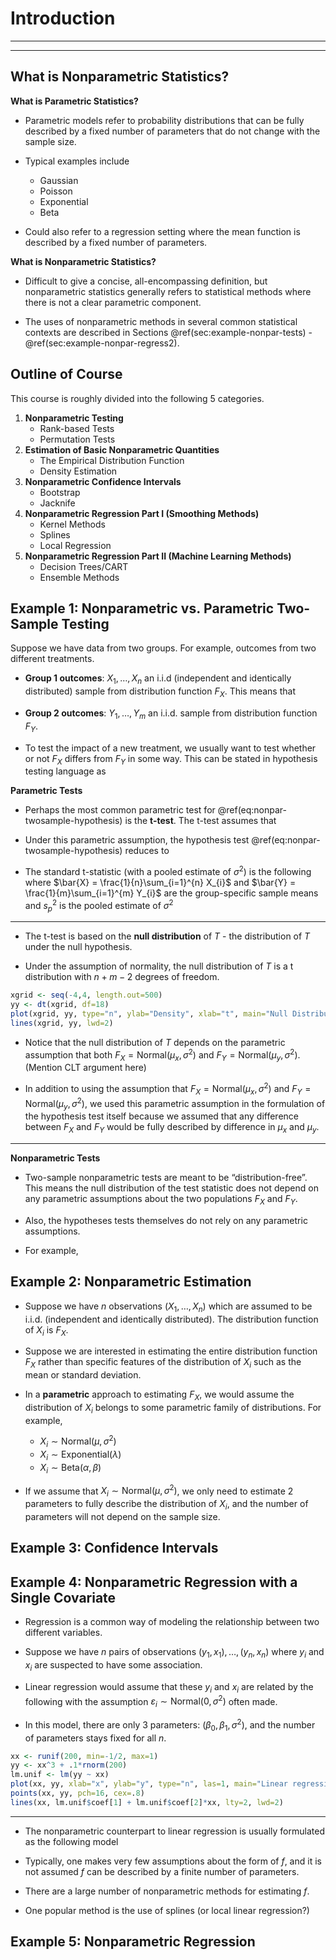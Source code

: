 # Introduction {#intro}

---




---

## What is Nonparametric Statistics? {#sec:whatisnonpar}

**What is Parametric Statistics?**

* Parametric models refer to probability distributions that can 
be fully described by a fixed number of parameters that do not change
with the sample size.

* Typical examples include
   + Gaussian 
   + Poisson
   + Exponential
   + Beta

* Could also refer to a regression setting where the mean function
is described by a fixed number of parameters.

**What is Nonparametric Statistics?**

* Difficult to give a concise, all-encompassing definition, but nonparametric
statistics generally refers to statistical methods where there is not a clear parametric component.


* The uses of nonparametric methods in several common statistical contexts are described in Sections \@ref(sec:example-nonpar-tests) - \@ref(sec:example-nonpar-regress2).

## Outline of Course {#sec:course-outline}

This course is roughly divided into the following 5 categories.

1. **Nonparametric Testing**
    + Rank-based Tests
    + Permutation Tests
1. **Estimation of Basic Nonparametric Quantities** 
    + The Empirical Distribution Function
    + Density Estimation
1. **Nonparametric Confidence Intervals**
    + Bootstrap 
    + Jacknife
1. **Nonparametric Regression Part I (Smoothing Methods)**
    + Kernel Methods
    + Splines
    + Local Regression
1. **Nonparametric Regression Part II (Machine Learning Methods)**
    + Decision Trees/CART
    + Ensemble Methods
   

## Example 1: Nonparametric vs. Parametric Two-Sample Testing {#sec:example-nonpar-tests}

Suppose we have data from two groups. For example, outcomes from 
two different treatments.

* **Group 1 outcomes**: $X_{1}, \ldots, X_{n}$ an i.i.d (independent and identically distributed) sample from distribution function $F_{X}$. 
This means that 
\begin{equation}
F_{X}(t) = P( X_{i} \leq t) \quad \textrm{ for any } 1 \leq i \leq n  \nonumber
\end{equation}

* **Group 2 outcomes**: $Y_{1}, \ldots, Y_{m}$ an i.i.d. sample from distribution function $F_{Y}$.
\begin{equation}
F_{Y}(t) = P( Y_{i} \leq t) \quad \textrm{ for any } 1 \leq i \leq n  \nonumber
\end{equation}


* To test the impact of a new treatment, we usually want to test whether or not $F_{X}$ differs from $F_{Y}$ in some way.
This can be stated in hypothesis testing language as
\begin{eqnarray}
H_{0}&:& F_{X} = F_{Y} \quad \textrm{( populations are the same)} \nonumber \\
H_{A}&:& F_{X} \neq F_{Y} \quad \textrm{( populations are different)} (\#eq:nonpar-twosample-hypothesis)
\end{eqnarray}

**Parametric Tests**

* Perhaps the most common parametric test for \@ref(eq:nonpar-twosample-hypothesis) is the **t-test**. The t-test assumes that
\begin{equation}
F_{X} = \textrm{Normal}(\mu_{x}, \sigma^{2}) \quad \textrm{ and } \quad F_{Y} = \textrm{Normal}(\mu_{y}, \sigma^{2})
\end{equation}
* Under this parametric assumption, the hypothesis test \@ref(eq:nonpar-twosample-hypothesis) reduces to 
\begin{equation}
H_{0}: \mu_{x} = \mu_{y}  \quad \textrm{ vs. } \quad H_{A}: \mu_{x} \neq \mu_{y}
\end{equation}

* The standard t-statistic (with a pooled estimate of $\sigma^{2}$) is the following
\begin{equation}
T = \frac{\bar{X} - \bar{Y}}{ s_{p}\sqrt{\frac{1}{n} + \frac{1}{m}}  },
\end{equation}
where $\bar{X} = \frac{1}{n}\sum_{i=1}^{n} X_{i}$ and $\bar{Y} = \frac{1}{m}\sum_{i=1}^{m} Y_{i}$ are
the group-specific sample means and $s_{p}^{2}$ is the pooled estimate of $\sigma^{2}$
\begin{equation}
s_{p}^{2} = \frac{1}{m + n - 2}\Big\{ \sum_{i=1}^{n} (X_{i} - \bar{X})^{2} + \sum_{i=1}^{m} (Y_{i} - \bar{Y})^{2}   \Big\}
\end{equation}

---

* The t-test is based on the **null distribution** of $T$ - the distribution of $T$ under the null hypothesis.

* Under the assumption of normality, the null distribution of $T$ is a t distribution
with $n + m - 2$ degrees of freedom.

```r
xgrid <- seq(-4,4, length.out=500)
yy <- dt(xgrid, df=18)
plot(xgrid, yy, type="n", ylab="Density", xlab="t", main="Null Distribution of T when n = m = 10", las=1)
lines(xgrid, yy, lwd=2)
```

* Notice that the null distribution of $T$ depends on the parametric assumption that both $F_{X} = \textrm{Normal}(\mu_{x}, \sigma^{2})$
and $F_{Y} = \textrm{Normal}(\mu_{y}, \sigma^{2})$. (Mention CLT argument here)

* In addition to using the assumption that $F_{X} = \textrm{Normal}(\mu_{x}, \sigma^{2})$
and $F_{Y} = \textrm{Normal}(\mu_{y}, \sigma^{2})$, we used this parametric assumption in the formulation of the hypothesis test itself because we 
assumed that any difference between $F_{X}$ and $F_{Y}$ would be fully described by difference in $\mu_{x}$ and $\mu_{y}$.

---

**Nonparametric Tests**

* Two-sample nonparametric tests are meant to be "distribution-free". This means
the null distribution of the test statistic does not depend on any parametric
assumptions about the two populations $F_{X}$ and $F_{Y}$. 

* Also, the hypotheses tests themselves do not rely on any parametric assumptions.

* For example, 

## Example 2: Nonparametric Estimation {#sec:example-nonpar-estimation}

* Suppose we have $n$ observations $(X_{1}, \ldots, X_{n})$ which are assumed to be i.i.d. (independent and identically distributed).
The distribution function of $X_{i}$ is $F_{X}$.

* Suppose we are interested in estimating the entire distribution function $F_{X}$ rather than specific features
of the distribution of $X_{i}$ such as the mean or standard deviation. 

* In a **parametric** approach to estimating $F_{X}$, we would assume the distribution of $X_{i}$ belongs to some parametric family of distributions.
For example,
   + $X_{i} \sim \textrm{Normal}(\mu, \sigma^{2})$ 
   + $X_{i} \sim \textrm{Exponential}(\lambda)$
   + $X_{i} \sim \textrm{Beta}(\alpha, \beta)$

* If we assume that $X_{i} \sim \textrm{Normal}( \mu, \sigma^{2} )$, we only need to estimate 2 parameters to
fully describe the distribution of $X_{i}$, and the number of parameters will not depend on the sample size. 


## Example 3: Confidence Intervals {#sec:example-nonpar-confint}

## Example 4: Nonparametric Regression with a Single Covariate {#sec:example-nonpar-regress1}

* Regression is a common way of modeling the relationship between two different variables.

* Suppose we have $n$ pairs of observations $(y_{1}, x_{1}), \ldots, (y_{n}, x_{n})$ where
$y_{i}$ and $x_{i}$ are suspected to have some association.

* Linear regression would assume that these $y_{i}$ and $x_{i}$ are related by the following
\begin{equation}
y_{i} = \beta_{0} + \beta_{1}x_{i} + \varepsilon_{i} 
\end{equation}
with the assumption $\varepsilon_{i} \sim \textrm{Normal}(0, \sigma^{2})$ often made.

* In this model, there are only 3 parameters: $(\beta_{0}, \beta_{1}, \sigma^{2})$,
and the number of parameters stays fixed for all $n$.

```r
xx <- runif(200, min=-1/2, max=1)
yy <- xx^3 + .1*rnorm(200)
lm.unif <- lm(yy ~ xx)
plot(xx, yy, xlab="x", ylab="y", type="n", las=1, main="Linear regression model for (xi, yi) with fitted curve")
points(xx, yy, pch=16, cex=.8)
lines(xx, lm.unif$coef[1] + lm.unif$coef[2]*xx, lty=2, lwd=2)
```

---

* The nonparametric counterpart to linear regression is usually formulated as the following model
\begin{equation}
y_{i} = f( x_{i} ) + \varepsilon_{i}
\end{equation}

* Typically, one makes very few assumptions about the form of $f$, and it is not assumed $f$
can be described by a finite number of parameters.

* There are a large number of nonparametric methods for estimating $f$.

* One popular method is the use of splines (or local linear regression?)



## Example 5: Nonparametric Regression {#sec:example-nonpar-regress2}

